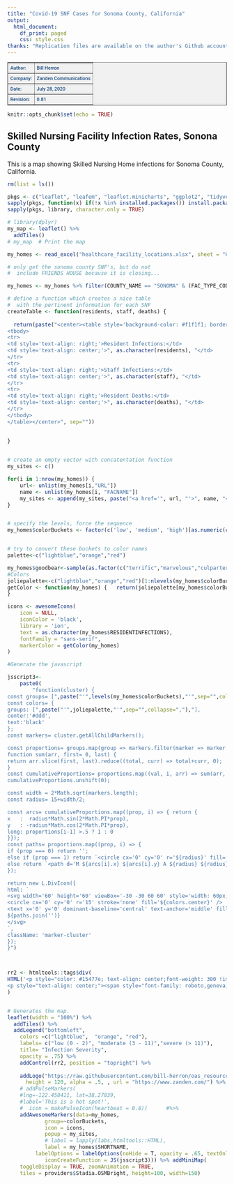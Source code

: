 ---
title: "Covid-19 SNF Cases for Sonoma County, California"
output:
  html_document:
    df_print: paged
    css: style.css
thanks: "Replication files are available on the author's Github account..."
---


<table style='background-color: #f1f1f1; color: #15477e; text-align: left;font-weight: 500 !important; font-size: 11px  !important; font-family: roboto,geneva,sans-serif;'  border="1">    
  <tbody>
    <tr>
      <td style="padding: 5px">Author:</td>
      <td style="padding: 5px">Bill Herron</td>
    </tr>
    <tr>
      <td style="padding: 5px">Company:</td>
      <td style="padding: 5px">Zanden Communications</td>
    </tr>
    <tr>
      <td style="padding: 5px">Date:</td>
      <td style="padding: 5px">July 28, 2020</td>
    </tr>
    <tr>
      <td style="padding: 5px">Revision:</td>
      <td style="padding: 5px">0.81</td>
    </tr>
  </tbody>
  </table>



```{r setup, echo=FALSE, include=FALSE}
knitr::opts_chunk$set(echo = TRUE)
```

## **Skilled Nursing Facility Infection Rates, Sonona County**

This is a map showing Skilled Nursing Home infections for Sonoma County, California.

```{r echo=FALSE}
rm(list = ls())
```


```{r results='hide', message=FALSE, echo=FALSE}
pkgs <- c("leaflet", "leafem", "leaflet.minicharts", "ggplot2", "tidyverse", "readxl", "htmlwidgets", "htmltools")
sapply(pkgs, function(x) if(!x %in% installed.packages()) install.packages(x, repos = "http://cran.us.r-project.org"))
sapply(pkgs, library, character.only = TRUE)
```

```{r echo=FALSE}
# library(dplyr)
my_map <- leaflet() %>%
  addTiles() 
# my_map  # Print the map
```


```{r ECHO=FALSE, include=FALSE,  message=FALSE, warning=FALSE}
my_homes <- read_excel("healthcare_facility_locations.xlsx", sheet = "HEALTH_FAC_LOCATION_20200630")

# only get the sonoma county SNF's, but do not
#  include FRIENDS HOUSE because it is closing...

my_homes <- my_homes %>% filter(COUNTY_NAME == "SONOMA" & (FAC_TYPE_CODE == "SNF" & (FACNAME != "FRIENDS HOUSE" | is.na(FACNAME))))
```





```{r echo=FALSE, warning=FALSE, message=FALSE}

# define a function which creates a nice table
#  with the pertinent information for each SNF
createTable <- function(residents, staff, deaths) {
  
  return(paste("<center><table style='background-color: #f1f1f1; border-style: solid; border-color: #696969;' cellpadding='2' cellspacing='1'>
<tbody>
<tr>
<td style='text-align: right;'>Resident Infections:</td>
<td style='text-align: center;'>", as.character(residents), "</td>
</tr>
<tr>
<td style='text-align: right;'>Staff Infections:</td>
<td style='text-align: center;'>", as.character(staff), "</td>
</tr>
<tr>
<td style='text-align: right;'>Resident Deaths:</td>
<td style='text-align: center;'>", as.character(deaths), "</td>
</tr>
</tbody>
</table></center>", sep=""))
  
  
}


# create an empty vector with concatentation function
my_sites <- c()

for(i in 1:nrow(my_homes)) {
    url<- unlist(my_homes[i,"URL"])
    name <- unlist(my_homes[i, "FACNAME"])
    my_sites <- append(my_sites, paste("<a href='", url, "'>", name, "</a><center>", str_to_title(unlist(my_homes[i, "ADDRESS"])), "<br>", str_to_title(unlist(my_homes[i, "CITY"])), " ,CA ", str_to_title(unlist(my_homes[i, "ZIP"])), "<br>", "</center>", createTable(unlist(my_homes[i, "RESIDENTINFECTIONS"]), unlist(my_homes[i, "STAFFINFECTIONS"]), unlist(my_homes[i, "DEATHS"])), sep=""))
}


# specify the levels, force the sequence
my_homes$colorBuckets <- factor(c('low', 'medium', 'high')[as.numeric(cut(my_homes$RESIDENTINFECTIONS, c(-1, 2, 11, max(my_homes$RESIDENTINFECTIONS))))], levels = c("low", "medium", "high"))


# try to convert these buckets to color names
palette<-c("lightblue","orange","red")

my_homes$goodbear<-sample(as.factor(c("terrific","marvelous","culparterretaping")),nrow(my_homes),replace=T)
#Colors
joliepalette<-c("lightblue","orange","red")[1:nlevels(my_homes$colorBuckets)]
getColor <- function(my_homes) {   return(joliepalette[my_homes$colorBuckets])
}

icons <- awesomeIcons(
    icon = NULL,
    iconColor = 'black',
    library = 'ion',
    text = as.character(my_homes$RESIDENTINFECTIONS),
    fontFamily = "sans-serif",
    markerColor = getColor(my_homes)
)

#Generate the javascript

jsscript3<-
    paste0(
        "function(cluster) {
const groups= [",paste("'",levels(my_homes$colorBuckets),"'",sep="",collapse=","),"];
const colors= {
groups: [",paste("'",joliepalette,"'",sep="",collapse=","),"],
center:'#ddd',
text:'black'
};
const markers= cluster.getAllChildMarkers();

const proportions= groups.map(group => markers.filter(marker => marker.options.group === group).length / markers.length);
function sum(arr, first= 0, last) {
return arr.slice(first, last).reduce((total, curr) => total+curr, 0);
}
const cumulativeProportions= proportions.map((val, i, arr) => sum(arr, 0, i+1));
cumulativeProportions.unshift(0);

const width = 2*Math.sqrt(markers.length);
const radius= 15+width/2;

const arcs= cumulativeProportions.map((prop, i) => { return {
x   :  radius*Math.sin(2*Math.PI*prop),
y   : -radius*Math.cos(2*Math.PI*prop),
long: proportions[i-1] >.5 ? 1 : 0
}});
const paths= proportions.map((prop, i) => {
if (prop === 0) return '';
else if (prop === 1) return `<circle cx='0' cy='0' r='${radius}' fill='none' stroke='${colors.groups[i]}' stroke-width='${width}' stroke-alignment='center' stroke-linecap='butt' />`;
else return `<path d='M ${arcs[i].x} ${arcs[i].y} A ${radius} ${radius} 0 ${arcs[i+1].long} 1 ${arcs[i+1].x} ${arcs[i+1].y}' fill='none' stroke='${colors.groups[i]}' stroke-width='${width}' stroke-alignment='center' stroke-linecap='butt' />`
});

return new L.DivIcon({
html: `
<svg width='60' height='60' viewBox='-30 -30 60 60' style='width: 60px; height: 60px; position: relative; top: -24px; left: -24px;' >
<circle cx='0' cy='0' r='15' stroke='none' fill='${colors.center}' />
<text x='0' y='0' dominant-baseline='central' text-anchor='middle' fill='${colors.text}' font-size='15'>${markers.length}</text>
${paths.join('')}
</svg>
`,
className: 'marker-cluster'
});
}")



rr2 <- htmltools::tags$div(
HTML('<p style="color: #15477e; text-align: center;font-weight: 300 !important;margin-left: 10px;margin-right: 10px;font-size: 14px  !important;">Sonoma County Skilled Nursing Facility Cumulative Infections</p>
<p style="text-align: center;"><span style="font-family: roboto,geneva,sans-serif;font-size: 12px  !important;">July 28, 2020</span></p')
)  


# Generates the map.
leaflet(width = "100%") %>%
  addTiles() %>%
  addLegend("bottomleft", 
    colors =c("lightblue",  "orange", "red"),
    labels= c("low (0 - 2)", "moderate (3 - 11)","severe (> 11)"),  
    title= "Infection Severity",
    opacity = .75) %>%
    addControl(rr2, position = "topright") %>%
     
    addLogo("https://raw.githubusercontent.com/bill-herron/oas_resources/master/Zanden-Logo.PNG", width = 120,
      height = 120, alpha = .5, , url = "https://www.zanden.com/") %>% 
    # addPulseMarkers(
    #lng=-122.458411, lat=38.27839,
    #label='This is a hot spot!',
    #  icon = makePulseIcon(heartbeat = 0.8))      #%>%   
    addAwesomeMarkers(data=my_homes,
            group=~colorBuckets,
            icon = icons,
            popup = my_sites,
            # label = lapply(labs,htmltools::HTML),
            label = my_homes$SHORTNAME,
         labelOptions = labelOptions(noHide = T, opacity = .65, textOnly = FALSE, textsize = "10px", direction = "right"), clusterOptions = markerClusterOptions(
            iconCreateFunction = JS(jsscript3))) %>% addMiniMap(
    toggleDisplay = TRUE, zoomAnimation = TRUE,
    tiles = providers$Stadia.OSMBright, height=100, width=150)




```
